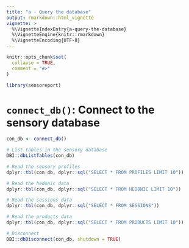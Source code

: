 ```yaml
---
title: "a - Query the database"
output: rmarkdown::html_vignette
vignette: >
  %\VignetteIndexEntry{a-query-the-database}
  %\VignetteEngine{knitr::rmarkdown}
  %\VignetteEncoding{UTF-8}
---
```


```r
knitr::opts_chunk$set(
  collapse = TRUE,
  comment = "#>"
)
```

```r
library(sensoreport)
```

<!-- WARNING - This vignette is generated by {fusen} from dev/flat_query_database.Rmd: do not edit by hand -->

# `connect_db()`: Connect to the sensory database

```r
con_db <- connect_db()

# List tables in the sensory database
DBI::dbListTables(con_db)

# Read the sensory profiles
dplyr::tbl(con_db, dplyr::sql("SELECT * FROM PROFILES LIMIT 10"))

# Read the hedonic data
dplyr::tbl(con_db, dplyr::sql("SELECT * FROM HEDONIC LIMIT 10"))

# Read the sessions data
dplyr::tbl(con_db, dplyr::sql("SELECT * FROM SESSIONS"))

# Read the products data
dplyr::tbl(con_db, dplyr::sql("SELECT * FROM PRODUCTS LIMIT 10"))

# Disconnect
DBI::dbDisconnect(con_db, shutdown = TRUE)
```

